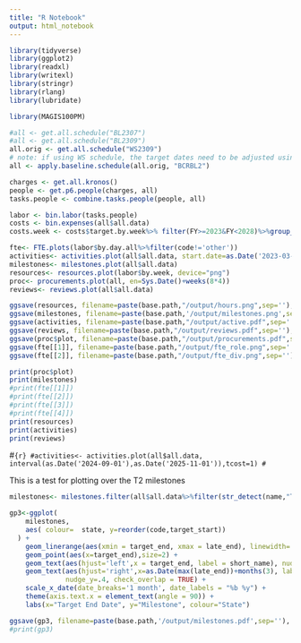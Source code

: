 ```yaml
---
title: "R Notebook"
output: html_notebook
---
```



```r
library(tidyverse)
library(ggplot2)
library(readxl)
library(writexl)
library(stringr)
library(rlang)
library(lubridate)

library(MAGIS100PM)
```


```r
#all <- get.all.schedule("BL2307")
#all <- get.all.schedule("BL2309")
all.orig <- get.all.schedule("WS2309")
# note: if using WS schedule, the target dates need to be adjusted using the baseline
all <- apply.baseline.schedule(all.orig, "BCRBL2")

charges <- get.all.kronos()
people <- get.p6.people(charges, all)
tasks.people <- combine.tasks.people(people, all)

```

```r
labor <- bin.labor(tasks.people)
costs <- bin.expenses(all$all.data)
costs.week <- costs$target.by.week%>% filter(FY>=2023&FY<2028)%>%group_by(FY)%>%mutate(csum=cumsum(hsum))
```


```r
fte<- FTE.plots(labor$by.day.all%>%filter(code!='other'))
activities<- activities.plot(all$all.data, start.date=as.Date('2023-03-01'),end.date=as.Date('2023-12-01'))
milestones<- milestones.plot(all$all.data)
resources<- resources.plot(labor$by.week, device="png")
proc<- procurements.plot(all, en=Sys.Date()+weeks(8*4))
reviews<- reviews.plot(all$all.data)
```

```r
ggsave(resources, filename=paste(base.path,"/output/hours.png",sep=''), width=24, units='in', device='png')
ggsave(milestones, filename=paste(base.path,'/output/milestones.png',sep=''), width=11, units='in', device="png")
ggsave(activities, filename=paste(base.path,"/output/active.pdf",sep=''),width=12, height=10, units="in", device="pdf")
ggsave(reviews, filename=paste(base.path,"/output/reviews.pdf",sep=''),units="in", width=11, device="pdf")
ggsave(proc$plot, filename=paste(base.path,"/output/procurements.pdf",sep=''),units="in", width=16, device="pdf")
ggsave(fte[[1]], filename=paste(base.path,"/output/fte_role.png",sep=''),units="in", device="png")
ggsave(fte[[2]], filename=paste(base.path,"/output/fte_div.png",sep=''),units="in", device="png")

```


```r
print(proc$plot)
print(milestones)
#print(fte[[1]])
#print(fte[[2]])
#print(fte[[3]])
#print(fte[[4]])
print(resources)
print(activities)
print(reviews)
```

#```{r}
#activities<- activities.plot(all$all.data, interval(as.Date('2024-09-01'),as.Date('2025-11-01')),tcost=1)
#```


This is a test for plotting over the T2 milestones
```r
milestones<- milestones.filter(all$all.data%>%filter(str_detect(name,"T2 ")),exclude.future=FALSE)

gp3<-ggplot(
    milestones,
    aes( colour=  state, y=reorder(code,target_start))
  ) +
    geom_linerange(aes(xmin = target_end, xmax = late_end), linewidth=.10)+ #, colour='blue') +
    geom_point(aes(x=target_end),size=2) +
    geom_text(aes(hjust='left',x = target_end, label = short_name), nudge_x=9.6, nudge_y=.4) +
    geom_text(aes(hjust='right',x=as.Date(max(late_end))+months(3), label = paste(total_float, sep='/')),
              nudge_y=.4, check_overlap = TRUE) +
    scale_x_date(date_breaks='1 month', date_labels = "%b %y") +
    theme(axis.text.x = element_text(angle = 90)) +
    labs(x="Target End Date", y="Milestone", colour="State")

ggsave(gp3, filename=paste(base.path,'/output/milestones.pdf',sep=''), width=14, height=10, units='in', device="pdf")
#print(gp3)

```


